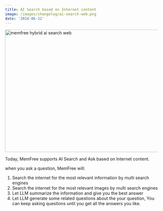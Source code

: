 ```yaml
---
title: AI Search based on Internet content
image: /images/changelog/ai-search-web.png
date: '2024-06-22'
---
```


<Image src="/images/changelog/ai-search-web.png" width="718" height="404" alt="memfree hybrid ai search web" />

Today, MemFree supports AI Search and Ask based on Internet content.

when you ask a question, MemFree will:

1. Search the internet for the most relevant information by multi search engines
2. Search the internet for the most relevant images by multi search engines
3. Let LLM summarize the information and give you the best answer
4. Let LLM generate some related questions about the your question, You can keep asking questions until you get all the answers you like.
